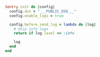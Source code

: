 ```ruby
Sentry.init do |config|
  config.dsn = "___PUBLIC_DSN___"
  config.enable_logs = true

  config.before_send_log = lambda do |log|
    # Skip info logs
    return if log.level == :info

    log
  end
end
```


